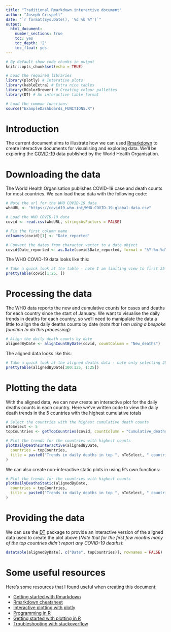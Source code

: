 ---
title: "Traditional Rmarkdown interactive document"
author: "Joseph Crispell"
date: "`r format(Sys.Date(), '%d %b %Y')`"
output:
  html_document:
    number_sections: true
    toc: yes
    toc_depth: '2'
    toc_float: yes
---

```{r setup, include=FALSE}

# By default show code chunks in output
knitr::opts_chunk$set(echo = TRUE)

# Load the required libraries
library(plotly) # Interative plots
library(kableExtra) # Extra nice tables
library(RColorBrewer) # Creating colour pallettes
library(DT) # An interactive table format

# Load the common functions
source("ExampleDashboards_FUNCTIONS.R")
```

# Introduction

The current document aims to illustrate how we can used [Rmarkdown](https://rmarkdown.rstudio.com/) to create interactive documents for visualising and exploring data. We'll be exploring the [COVID-19](https://covid19.who.int/) data published by the World Health Organisation.

# Downloading the data

The World Health Organisation publishes COVID-19 case and death counts for most countries. We can load these data with the following code:

```{r load the data}
# Note the url for the WHO COVID-19 data
whoURL <- "https://covid19.who.int/WHO-COVID-19-global-data.csv"

# Load the WHO COVID-19 data
covid <- read.csv(whoURL, stringsAsFactors = FALSE)

# Fix the first column name
colnames(covid)[1] <- "Date_reported"

# Convert the dates from character vector to a date object
covid$Date_reported <- as.Date(covid$Date_reported, format = "%Y-%m-%d")
```

The WHO COVID-19 data looks like this:
```{r view WHO data, echo=FALSE}
# Take a quick look at the table - note I am limiting view to first 25 rows
prettyTable(covid[1:25, ])
```

# Processing the data

The WHO data reports the new and cumulative counts for cases and deaths for each country since the start of January. We want to visualise the daily trends in deaths for each country, so we'll need to manipulate the data a little to align the daily deaths counts by date (*note that I am using a bespoke function to do this processing*):
```{r align by date}
# Align the daily death counts by date
alignedByDate <- alignCountByDate(covid, countColumn = "New_deaths")
```

The aligned data looks like this:
```{r view aligned data, echo=FALSE}
# Take a quick look at the aligned deaths data - note only selecting 25 rows and 25 countries
prettyTable(alignedByDate[100:125, 1:25])
```

# Plotting the data

With the aligned data, we can now create an interactive plot for the daily deaths counts in each country. Here we've written code to view the daily death trends in the 5 countries with the highest cumulative totals
```{r plot the daily deaths interactive}
# Select the countries with the highest cumulative death counts
nToSelect <- 5
topCountries <- getTopCountries(covid, countColumn = "Cumulative_deaths", n = nToSelect)

# Plot the trends for the countries with highest counts
plotDailyDeathsInteractive(alignedByDate,
  countries = topCountries,
  title = paste0("Trends in daily deaths in top ", nToSelect, " countries with highest total deaths")
)
```

We can also create non-interactive static plots in using R's own functions:
```{r plot the daily deaths static, echo=FALSE}
# Plot the trends for the countries with highest counts
plotDailyDeathsStatic(alignedByDate,
  countries = topCountries,
  title = paste0("Trends in daily deaths in top ", nToSelect, " countries with highest total deaths")
)
```



# Providing the data

We can use the [DT](https://rstudio.github.io/DT/) package to provide an interactive version of the aligned data used to create the plot above  (*Note that for the first few months many of the top countries didn't report any COVID-19 deaths*):

```{r interactive table}
datatable(alignedByDate[, c("Date", topCountries)], rownames = FALSE)
```

# Some useful resources

Here's some resources that I found useful when creating this document:

- [Getting started with Rmarkdown](https://rmarkdown.rstudio.com/lesson-1.html)
- [Rmarkdown cheatsheet](https://rstudio.com/wp-content/uploads/2015/02/rmarkdown-cheatsheet.pdf)
- [Interactive plotting with plotly](https://plotly.com/r/)
- [Programming in R](https://www.tutorialspoint.com/r/index.htm)
- [Getting started with plotting in R](https://towardsdatascience.com/a-guide-to-data-visualisation-in-r-for-beginners-ef6d41a34174)
- [Troubleshooting with stackoverflow](https://stackoverflow.com/questions/tagged/r)
